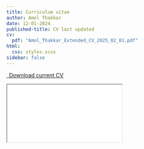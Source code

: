 ```yaml
---
title: Curriculum vitae
author: Amol Thakkar
date: 12-01-2024
published-title: CV last updated
cv:
  pdf: "Amol_Thakkar_Extended_CV_2025_02_01.pdf"
html:
  css: styles.scss
sidebar: false
---
```


```{=html}
<p class="text-center">
  <a class="btn btn-primary btn-lg cv-download" href="{{< meta cv.pdf>}}" target="_blank">
    <i class="fa-solid fa-file-arrow-down"></i>&ensp;Download current CV
  </a>
</p>
<!-- <p class="text-center">
  <a class="btn btn-primary btn-lg cv-download" href="{{< meta cv.extended-pdf>}}" target="_blank">
    <i class="fa-solid fa-file-arrow-down"></i>&ensp;Download extended CV
  </a>
</p>
-->
<div class="embed-container">
  <iframe class="pdf" src="{{< meta cv.pdf>}}"></iframe>
</div>
```
